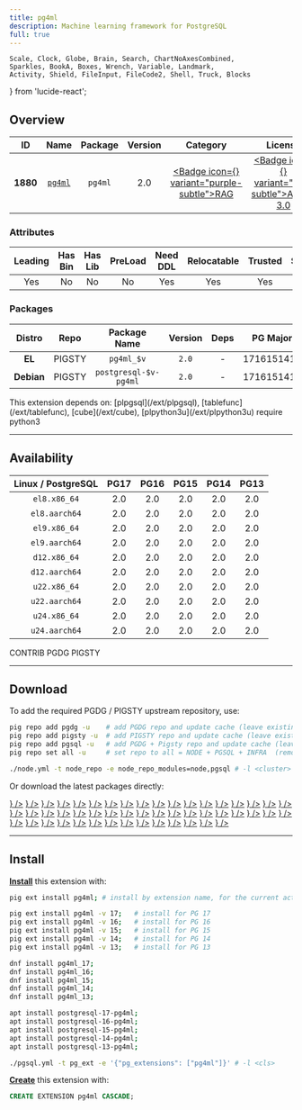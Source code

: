 ```yaml
---
title: pg4ml
description: Machine learning framework for PostgreSQL
full: true
---
```


    Scale, Clock, Globe, Brain, Search, ChartNoAxesCombined,
    Sparkles, BookA, Boxes, Wrench, Variable, Landmark,
    Activity, Shield, FileInput, FileCode2, Shell, Truck, Blocks
} from 'lucide-react';

## Overview

| <TooltipIconButton tooltip="Extension unique identifier" side="top">ID</TooltipIconButton> | <TooltipIconButton tooltip="Extension name" side="top">Name</TooltipIconButton> | <TooltipIconButton tooltip="Package name for installation" side="top">Package</TooltipIconButton> | <TooltipIconButton tooltip="Latest available extension version" side="top">Version</TooltipIconButton> | <TooltipIconButton tooltip="Extension category" side="top">Category</TooltipIconButton> | <TooltipIconButton tooltip="Open source license" side="top">License</TooltipIconButton> | <TooltipIconButton tooltip="Programming language" side="top">Lang</TooltipIconButton> |
|:--------:|:--------:|:----------:|:--------------:|:---------------------------------------:|:------------------------------------------------------:|:----:|
| **1880** | [`pg4ml`](https://gitee.com/guotiecheng/plpgsql_pg4ml) | `pg4ml` | 2.0 | <a href="/ext/rag" className="no-underline"><Badge icon={<Brain />} variant="purple-subtle">RAG</Badge></a> | <a href="/ext/list/license#agpl-30" className="no-underline"><Badge icon={<Scale />} variant="red-subtle">AGPL-3.0</Badge></a> | <a href="/ext/list/lang#c"><Badge icon={<FileCode2 />} variant="blue-subtle">C</Badge></a> |

### Attributes

| <TooltipIconButton tooltip="The Primary Leading extension in the Package" side="top">Leading</TooltipIconButton> | <TooltipIconButton tooltip="Contains binary utils" side="top">Has Bin</TooltipIconButton> | <TooltipIconButton tooltip="Contains .so shared library files" side="top">Has Lib</TooltipIconButton> | <TooltipIconButton tooltip="Requires preloading via shared_preload_libraries" side="top">PreLoad</TooltipIconButton> | <TooltipIconButton tooltip="Requires CREATE EXTENSION DDL command" side="top">Need DDL</TooltipIconButton> | <TooltipIconButton tooltip="Can be installed in any schema" side="top">Relocatable</TooltipIconButton> | <TooltipIconButton tooltip="Can be created by non-superuser" side="top">Trusted</TooltipIconButton> | <TooltipIconButton tooltip="Schemas used by this extension" side="top">Schemas</TooltipIconButton> |
|:-------:|:-------:|:-------:|:-------:|:--------:|:-----------:|:-------:|:-------:|
| Yes | No | No | No | Yes | Yes | Yes | - |

### Packages

| <TooltipIconButton tooltip="Linux distribution family, EL or Debian" side="top">Distro</TooltipIconButton> | <TooltipIconButton tooltip="Package repository" side="top">Repo</TooltipIconButton> | <TooltipIconButton tooltip="The RPM/DEB Package Name Pattern (replace $v with real pg major)" side="top">Package Name</TooltipIconButton> | <TooltipIconButton tooltip="Latest package version" side="top">Version</TooltipIconButton> | <TooltipIconButton tooltip="RPM/DEB Package dependencies" side="top">Deps</TooltipIconButton> | <TooltipIconButton tooltip="Available in these PostgreSQL Major Versions" side="top">PG Major</TooltipIconButton> |
|:----------:|:--------:|:------------------------:|:-----------:|:------------:|:------------------:|
|   **EL**   | <Badge variant="amber-subtle"><span className="font-bold">PIGSTY</span></Badge> | `pg4ml_$v` | `2.0` | - | <Badge variant="green-subtle">17</Badge><Badge variant="green-subtle">16</Badge><Badge variant="green-subtle">15</Badge><Badge variant="green-subtle">14</Badge><Badge variant="green-subtle">13</Badge> |
| **Debian** | <Badge variant="amber-subtle"><span className="font-bold">PIGSTY</span></Badge> | `postgresql-$v-pg4ml` | `2.0` | - | <Badge variant="green-subtle">17</Badge><Badge variant="green-subtle">16</Badge><Badge variant="green-subtle">15</Badge><Badge variant="green-subtle">14</Badge><Badge variant="green-subtle">13</Badge> |


<Callout title="Dependencies" type="warn">
    This extension depends on: [plpgsql](/ext/plpgsql), [tablefunc](/ext/tablefunc), [cube](/ext/cube), [plpython3u](/ext/plpython3u)
</Callout>

<Callout title="Comments" type="info">
    require python3
</Callout>


------

## Availability

| <TooltipIconButton tooltip="Linux Distro Arch / PostgreSQL Major Version" side="top">Linux / PostgreSQL </TooltipIconButton> | **PG17** | **PG16** | **PG15** | **PG14** | **PG13** |
|:-----:|:-----:|:-----:|:-----:|:-----:|:-----:|
| `el8.x86_64` | <Badge variant="amber-subtle">2.0</Badge> | <Badge variant="amber-subtle">2.0</Badge> | <Badge variant="amber-subtle">2.0</Badge> | <Badge variant="amber-subtle">2.0</Badge> | <Badge variant="amber-subtle">2.0</Badge> |
| `el8.aarch64` | <Badge variant="amber-subtle">2.0</Badge> | <Badge variant="amber-subtle">2.0</Badge> | <Badge variant="amber-subtle">2.0</Badge> | <Badge variant="amber-subtle">2.0</Badge> | <Badge variant="amber-subtle">2.0</Badge> |
| `el9.x86_64` | <Badge variant="amber-subtle">2.0</Badge> | <Badge variant="amber-subtle">2.0</Badge> | <Badge variant="amber-subtle">2.0</Badge> | <Badge variant="amber-subtle">2.0</Badge> | <Badge variant="amber-subtle">2.0</Badge> |
| `el9.aarch64` | <Badge variant="amber-subtle">2.0</Badge> | <Badge variant="amber-subtle">2.0</Badge> | <Badge variant="amber-subtle">2.0</Badge> | <Badge variant="amber-subtle">2.0</Badge> | <Badge variant="amber-subtle">2.0</Badge> |
| `d12.x86_64` | <Badge variant="amber-subtle">2.0</Badge> | <Badge variant="amber-subtle">2.0</Badge> | <Badge variant="amber-subtle">2.0</Badge> | <Badge variant="amber-subtle">2.0</Badge> | <Badge variant="amber-subtle">2.0</Badge> |
| `d12.aarch64` | <Badge variant="amber-subtle">2.0</Badge> | <Badge variant="amber-subtle">2.0</Badge> | <Badge variant="amber-subtle">2.0</Badge> | <Badge variant="amber-subtle">2.0</Badge> | <Badge variant="amber-subtle">2.0</Badge> |
| `u22.x86_64` | <Badge variant="amber-subtle">2.0</Badge> | <Badge variant="amber-subtle">2.0</Badge> | <Badge variant="amber-subtle">2.0</Badge> | <Badge variant="amber-subtle">2.0</Badge> | <Badge variant="amber-subtle">2.0</Badge> |
| `u22.aarch64` | <Badge variant="amber-subtle">2.0</Badge> | <Badge variant="amber-subtle">2.0</Badge> | <Badge variant="amber-subtle">2.0</Badge> | <Badge variant="amber-subtle">2.0</Badge> | <Badge variant="amber-subtle">2.0</Badge> |
| `u24.x86_64` | <Badge variant="amber-subtle">2.0</Badge> | <Badge variant="amber-subtle">2.0</Badge> | <Badge variant="amber-subtle">2.0</Badge> | <Badge variant="amber-subtle">2.0</Badge> | <Badge variant="amber-subtle">2.0</Badge> |
| `u24.aarch64` | <Badge variant="amber-subtle">2.0</Badge> | <Badge variant="amber-subtle">2.0</Badge> | <Badge variant="amber-subtle">2.0</Badge> | <Badge variant="amber-subtle">2.0</Badge> | <Badge variant="amber-subtle">2.0</Badge> |

<Badge variant="green-subtle"><span className="font-black">CONTRIB</span></Badge> <Badge variant="blue-subtle"><span className="font-black">PGDG</span></Badge> <Badge variant="amber-subtle"><span className="font-black">PIGSTY</span></Badge>

------

## Download

To add the required PGDG / PIGSTY upstream repository, use:

```bash tab="pig"
pig repo add pgdg -u    # add PGDG repo and update cache (leave existing repos)
pig repo add pigsty -u  # add PIGSTY repo and update cache (leave existing repos)
pig repo add pgsql -u   # add PGDG + Pigsty repo and update cache (leave existing repos)
pig repo set all -u     # set repo to all = NODE + PGSQL + INFRA  (remove existing repos)
```
```bash tab="pigsty"
./node.yml -t node_repo -e node_repo_modules=node,pgsql # -l <cluster>
```

Or download the latest packages directly:

<Files>
    <Folder name="el8.x86_64">
        <a href="https://repo.pigsty.io/yum/pgsql/el8.x86_64/pg4ml_17-2.0-1PIGSTY.el8.x86_64.rpm"><File name="pg4ml_17-2.0-1PIGSTY.el8.x86_64.rpm" icon={<Package className="text-emerald-500" />} /></a>
        <a href="https://repo.pigsty.io/yum/pgsql/el8.x86_64/pg4ml_16-2.0-1PIGSTY.el8.x86_64.rpm"><File name="pg4ml_16-2.0-1PIGSTY.el8.x86_64.rpm" icon={<Package className="text-emerald-500" />} /></a>
        <a href="https://repo.pigsty.io/yum/pgsql/el8.x86_64/pg4ml_15-2.0-1PIGSTY.el8.x86_64.rpm"><File name="pg4ml_15-2.0-1PIGSTY.el8.x86_64.rpm" icon={<Package className="text-emerald-500" />} /></a>
        <a href="https://repo.pigsty.io/yum/pgsql/el8.x86_64/pg4ml_14-2.0-1PIGSTY.el8.x86_64.rpm"><File name="pg4ml_14-2.0-1PIGSTY.el8.x86_64.rpm" icon={<Package className="text-emerald-500" />} /></a>
        <a href="https://repo.pigsty.io/yum/pgsql/el8.x86_64/pg4ml_13-2.0-1PIGSTY.el8.x86_64.rpm"><File name="pg4ml_13-2.0-1PIGSTY.el8.x86_64.rpm" icon={<Package className="text-emerald-500" />} /></a>
    </Folder>
    <Folder name="el8.aarch64">
        <a href="https://repo.pigsty.io/yum/pgsql/el8.aarch64/pg4ml_17-2.0-1PIGSTY.el8.aarch64.rpm"><File name="pg4ml_17-2.0-1PIGSTY.el8.aarch64.rpm" icon={<Package className="text-orange-500" />} /></a>
        <a href="https://repo.pigsty.io/yum/pgsql/el8.aarch64/pg4ml_16-2.0-1PIGSTY.el8.aarch64.rpm"><File name="pg4ml_16-2.0-1PIGSTY.el8.aarch64.rpm" icon={<Package className="text-orange-500" />} /></a>
        <a href="https://repo.pigsty.io/yum/pgsql/el8.aarch64/pg4ml_15-2.0-1PIGSTY.el8.aarch64.rpm"><File name="pg4ml_15-2.0-1PIGSTY.el8.aarch64.rpm" icon={<Package className="text-orange-500" />} /></a>
        <a href="https://repo.pigsty.io/yum/pgsql/el8.aarch64/pg4ml_14-2.0-1PIGSTY.el8.aarch64.rpm"><File name="pg4ml_14-2.0-1PIGSTY.el8.aarch64.rpm" icon={<Package className="text-orange-500" />} /></a>
        <a href="https://repo.pigsty.io/yum/pgsql/el8.aarch64/pg4ml_13-2.0-1PIGSTY.el8.aarch64.rpm"><File name="pg4ml_13-2.0-1PIGSTY.el8.aarch64.rpm" icon={<Package className="text-orange-500" />} /></a>
    </Folder>
    <Folder name="el9.x86_64">
        <a href="https://repo.pigsty.io/yum/pgsql/el9.x86_64/pg4ml_17-2.0-1PIGSTY.el9.x86_64.rpm"><File name="pg4ml_17-2.0-1PIGSTY.el9.x86_64.rpm" icon={<Package className="text-emerald-500" />} /></a>
        <a href="https://repo.pigsty.io/yum/pgsql/el9.x86_64/pg4ml_16-2.0-1PIGSTY.el9.x86_64.rpm"><File name="pg4ml_16-2.0-1PIGSTY.el9.x86_64.rpm" icon={<Package className="text-emerald-500" />} /></a>
        <a href="https://repo.pigsty.io/yum/pgsql/el9.x86_64/pg4ml_15-2.0-1PIGSTY.el9.x86_64.rpm"><File name="pg4ml_15-2.0-1PIGSTY.el9.x86_64.rpm" icon={<Package className="text-emerald-500" />} /></a>
        <a href="https://repo.pigsty.io/yum/pgsql/el9.x86_64/pg4ml_14-2.0-1PIGSTY.el9.x86_64.rpm"><File name="pg4ml_14-2.0-1PIGSTY.el9.x86_64.rpm" icon={<Package className="text-emerald-500" />} /></a>
        <a href="https://repo.pigsty.io/yum/pgsql/el9.x86_64/pg4ml_13-2.0-1PIGSTY.el9.x86_64.rpm"><File name="pg4ml_13-2.0-1PIGSTY.el9.x86_64.rpm" icon={<Package className="text-emerald-500" />} /></a>
    </Folder>
    <Folder name="el9.aarch64">
        <a href="https://repo.pigsty.io/yum/pgsql/el9.aarch64/pg4ml_17-2.0-1PIGSTY.el9.aarch64.rpm"><File name="pg4ml_17-2.0-1PIGSTY.el9.aarch64.rpm" icon={<Package className="text-orange-500" />} /></a>
        <a href="https://repo.pigsty.io/yum/pgsql/el9.aarch64/pg4ml_16-2.0-1PIGSTY.el9.aarch64.rpm"><File name="pg4ml_16-2.0-1PIGSTY.el9.aarch64.rpm" icon={<Package className="text-orange-500" />} /></a>
        <a href="https://repo.pigsty.io/yum/pgsql/el9.aarch64/pg4ml_15-2.0-1PIGSTY.el9.aarch64.rpm"><File name="pg4ml_15-2.0-1PIGSTY.el9.aarch64.rpm" icon={<Package className="text-orange-500" />} /></a>
        <a href="https://repo.pigsty.io/yum/pgsql/el9.aarch64/pg4ml_14-2.0-1PIGSTY.el9.aarch64.rpm"><File name="pg4ml_14-2.0-1PIGSTY.el9.aarch64.rpm" icon={<Package className="text-orange-500" />} /></a>
        <a href="https://repo.pigsty.io/yum/pgsql/el9.aarch64/pg4ml_13-2.0-1PIGSTY.el9.aarch64.rpm"><File name="pg4ml_13-2.0-1PIGSTY.el9.aarch64.rpm" icon={<Package className="text-orange-500" />} /></a>
    </Folder>
    <Folder name="d12.x86_64">
        <a href="https://repo.pigsty.io/apt/pgsql/bookworm/pool/main/p/pg4ml/postgresql-17-pg4ml_2.0-1PIGSTY~bookworm_amd64.deb"><File name="postgresql-17-pg4ml_2.0-1PIGSTY~bookworm_amd64.deb" icon={<Box className="text-emerald-500" />} /></a>
        <a href="https://repo.pigsty.io/apt/pgsql/bookworm/pool/main/p/pg4ml/postgresql-16-pg4ml_2.0-1PIGSTY~bookworm_amd64.deb"><File name="postgresql-16-pg4ml_2.0-1PIGSTY~bookworm_amd64.deb" icon={<Box className="text-emerald-500" />} /></a>
        <a href="https://repo.pigsty.io/apt/pgsql/bookworm/pool/main/p/pg4ml/postgresql-15-pg4ml_2.0-1PIGSTY~bookworm_amd64.deb"><File name="postgresql-15-pg4ml_2.0-1PIGSTY~bookworm_amd64.deb" icon={<Box className="text-emerald-500" />} /></a>
        <a href="https://repo.pigsty.io/apt/pgsql/bookworm/pool/main/p/pg4ml/postgresql-14-pg4ml_2.0-1PIGSTY~bookworm_amd64.deb"><File name="postgresql-14-pg4ml_2.0-1PIGSTY~bookworm_amd64.deb" icon={<Box className="text-emerald-500" />} /></a>
        <a href="https://repo.pigsty.io/apt/pgsql/bookworm/pool/main/p/pg4ml/postgresql-13-pg4ml_2.0-1PIGSTY~bookworm_amd64.deb"><File name="postgresql-13-pg4ml_2.0-1PIGSTY~bookworm_amd64.deb" icon={<Box className="text-emerald-500" />} /></a>
    </Folder>
    <Folder name="d12.aarch64">
        <a href="https://repo.pigsty.io/apt/pgsql/bookworm/pool/main/p/pg4ml/postgresql-17-pg4ml_2.0-1PIGSTY~bookworm_arm64.deb"><File name="postgresql-17-pg4ml_2.0-1PIGSTY~bookworm_arm64.deb" icon={<Box className="text-orange-500" />} /></a>
        <a href="https://repo.pigsty.io/apt/pgsql/bookworm/pool/main/p/pg4ml/postgresql-16-pg4ml_2.0-1PIGSTY~bookworm_arm64.deb"><File name="postgresql-16-pg4ml_2.0-1PIGSTY~bookworm_arm64.deb" icon={<Box className="text-orange-500" />} /></a>
        <a href="https://repo.pigsty.io/apt/pgsql/bookworm/pool/main/p/pg4ml/postgresql-15-pg4ml_2.0-1PIGSTY~bookworm_arm64.deb"><File name="postgresql-15-pg4ml_2.0-1PIGSTY~bookworm_arm64.deb" icon={<Box className="text-orange-500" />} /></a>
        <a href="https://repo.pigsty.io/apt/pgsql/bookworm/pool/main/p/pg4ml/postgresql-14-pg4ml_2.0-1PIGSTY~bookworm_arm64.deb"><File name="postgresql-14-pg4ml_2.0-1PIGSTY~bookworm_arm64.deb" icon={<Box className="text-orange-500" />} /></a>
        <a href="https://repo.pigsty.io/apt/pgsql/bookworm/pool/main/p/pg4ml/postgresql-13-pg4ml_2.0-1PIGSTY~bookworm_arm64.deb"><File name="postgresql-13-pg4ml_2.0-1PIGSTY~bookworm_arm64.deb" icon={<Box className="text-orange-500" />} /></a>
    </Folder>
    <Folder name="u22.x86_64">
        <a href="https://repo.pigsty.io/apt/pgsql/jammy/pool/main/p/pg4ml/postgresql-17-pg4ml_2.0-1PIGSTY~jammy_amd64.deb"><File name="postgresql-17-pg4ml_2.0-1PIGSTY~jammy_amd64.deb" icon={<Box className="text-emerald-500" />} /></a>
        <a href="https://repo.pigsty.io/apt/pgsql/jammy/pool/main/p/pg4ml/postgresql-16-pg4ml_2.0-1PIGSTY~jammy_amd64.deb"><File name="postgresql-16-pg4ml_2.0-1PIGSTY~jammy_amd64.deb" icon={<Box className="text-emerald-500" />} /></a>
        <a href="https://repo.pigsty.io/apt/pgsql/jammy/pool/main/p/pg4ml/postgresql-15-pg4ml_2.0-1PIGSTY~jammy_amd64.deb"><File name="postgresql-15-pg4ml_2.0-1PIGSTY~jammy_amd64.deb" icon={<Box className="text-emerald-500" />} /></a>
        <a href="https://repo.pigsty.io/apt/pgsql/jammy/pool/main/p/pg4ml/postgresql-14-pg4ml_2.0-1PIGSTY~jammy_amd64.deb"><File name="postgresql-14-pg4ml_2.0-1PIGSTY~jammy_amd64.deb" icon={<Box className="text-emerald-500" />} /></a>
        <a href="https://repo.pigsty.io/apt/pgsql/jammy/pool/main/p/pg4ml/postgresql-13-pg4ml_2.0-1PIGSTY~jammy_amd64.deb"><File name="postgresql-13-pg4ml_2.0-1PIGSTY~jammy_amd64.deb" icon={<Box className="text-emerald-500" />} /></a>
    </Folder>
    <Folder name="u22.aarch64">
        <a href="https://repo.pigsty.io/apt/pgsql/jammy/pool/main/p/pg4ml/postgresql-17-pg4ml_2.0-1PIGSTY~jammy_arm64.deb"><File name="postgresql-17-pg4ml_2.0-1PIGSTY~jammy_arm64.deb" icon={<Box className="text-orange-500" />} /></a>
        <a href="https://repo.pigsty.io/apt/pgsql/jammy/pool/main/p/pg4ml/postgresql-16-pg4ml_2.0-1PIGSTY~jammy_arm64.deb"><File name="postgresql-16-pg4ml_2.0-1PIGSTY~jammy_arm64.deb" icon={<Box className="text-orange-500" />} /></a>
        <a href="https://repo.pigsty.io/apt/pgsql/jammy/pool/main/p/pg4ml/postgresql-15-pg4ml_2.0-1PIGSTY~jammy_arm64.deb"><File name="postgresql-15-pg4ml_2.0-1PIGSTY~jammy_arm64.deb" icon={<Box className="text-orange-500" />} /></a>
        <a href="https://repo.pigsty.io/apt/pgsql/jammy/pool/main/p/pg4ml/postgresql-14-pg4ml_2.0-1PIGSTY~jammy_arm64.deb"><File name="postgresql-14-pg4ml_2.0-1PIGSTY~jammy_arm64.deb" icon={<Box className="text-orange-500" />} /></a>
        <a href="https://repo.pigsty.io/apt/pgsql/jammy/pool/main/p/pg4ml/postgresql-13-pg4ml_2.0-1PIGSTY~jammy_arm64.deb"><File name="postgresql-13-pg4ml_2.0-1PIGSTY~jammy_arm64.deb" icon={<Box className="text-orange-500" />} /></a>
    </Folder>
    <Folder name="u24.x86_64">
        <a href="https://repo.pigsty.io/apt/pgsql/noble/pool/main/p/pg4ml/postgresql-17-pg4ml_2.0-1PIGSTY~noble_amd64.deb"><File name="postgresql-17-pg4ml_2.0-1PIGSTY~noble_amd64.deb" icon={<Box className="text-emerald-500" />} /></a>
        <a href="https://repo.pigsty.io/apt/pgsql/noble/pool/main/p/pg4ml/postgresql-16-pg4ml_2.0-1PIGSTY~noble_amd64.deb"><File name="postgresql-16-pg4ml_2.0-1PIGSTY~noble_amd64.deb" icon={<Box className="text-emerald-500" />} /></a>
        <a href="https://repo.pigsty.io/apt/pgsql/noble/pool/main/p/pg4ml/postgresql-15-pg4ml_2.0-1PIGSTY~noble_amd64.deb"><File name="postgresql-15-pg4ml_2.0-1PIGSTY~noble_amd64.deb" icon={<Box className="text-emerald-500" />} /></a>
        <a href="https://repo.pigsty.io/apt/pgsql/noble/pool/main/p/pg4ml/postgresql-14-pg4ml_2.0-1PIGSTY~noble_amd64.deb"><File name="postgresql-14-pg4ml_2.0-1PIGSTY~noble_amd64.deb" icon={<Box className="text-emerald-500" />} /></a>
        <a href="https://repo.pigsty.io/apt/pgsql/noble/pool/main/p/pg4ml/postgresql-13-pg4ml_2.0-1PIGSTY~noble_amd64.deb"><File name="postgresql-13-pg4ml_2.0-1PIGSTY~noble_amd64.deb" icon={<Box className="text-emerald-500" />} /></a>
    </Folder>
    <Folder name="u24.aarch64">
        <a href="https://repo.pigsty.io/apt/pgsql/noble/pool/main/p/pg4ml/postgresql-17-pg4ml_2.0-1PIGSTY~noble_arm64.deb"><File name="postgresql-17-pg4ml_2.0-1PIGSTY~noble_arm64.deb" icon={<Box className="text-orange-500" />} /></a>
        <a href="https://repo.pigsty.io/apt/pgsql/noble/pool/main/p/pg4ml/postgresql-16-pg4ml_2.0-1PIGSTY~noble_arm64.deb"><File name="postgresql-16-pg4ml_2.0-1PIGSTY~noble_arm64.deb" icon={<Box className="text-orange-500" />} /></a>
        <a href="https://repo.pigsty.io/apt/pgsql/noble/pool/main/p/pg4ml/postgresql-15-pg4ml_2.0-1PIGSTY~noble_arm64.deb"><File name="postgresql-15-pg4ml_2.0-1PIGSTY~noble_arm64.deb" icon={<Box className="text-orange-500" />} /></a>
        <a href="https://repo.pigsty.io/apt/pgsql/noble/pool/main/p/pg4ml/postgresql-14-pg4ml_2.0-1PIGSTY~noble_arm64.deb"><File name="postgresql-14-pg4ml_2.0-1PIGSTY~noble_arm64.deb" icon={<Box className="text-orange-500" />} /></a>
        <a href="https://repo.pigsty.io/apt/pgsql/noble/pool/main/p/pg4ml/postgresql-13-pg4ml_2.0-1PIGSTY~noble_arm64.deb"><File name="postgresql-13-pg4ml_2.0-1PIGSTY~noble_arm64.deb" icon={<Box className="text-orange-500" />} /></a>
    </Folder>
</Files>

------

## Install

[**Install**](/docs/pgsql/extension/install) this extension with:

```bash tab="pig"
pig ext install pg4ml; # install by extension name, for the current active PG version

pig ext install pg4ml -v 17;   # install for PG 17
pig ext install pg4ml -v 16;   # install for PG 16
pig ext install pg4ml -v 15;   # install for PG 15
pig ext install pg4ml -v 14;   # install for PG 14
pig ext install pg4ml -v 13;   # install for PG 13
```
```bash tab="yum" 
dnf install pg4ml_17;
dnf install pg4ml_16;
dnf install pg4ml_15;
dnf install pg4ml_14;
dnf install pg4ml_13;
```
```bash tab="apt" 
apt install postgresql-17-pg4ml;
apt install postgresql-16-pg4ml;
apt install postgresql-15-pg4ml;
apt install postgresql-14-pg4ml;
apt install postgresql-13-pg4ml;
```
```bash tab="ansible"
./pgsql.yml -t pg_ext -e '{"pg_extensions": ["pg4ml"]}' # -l <cls>
```

[**Create**](/docs/pgsql/extension/create) this extension with:

```sql
CREATE EXTENSION pg4ml CASCADE;
```


